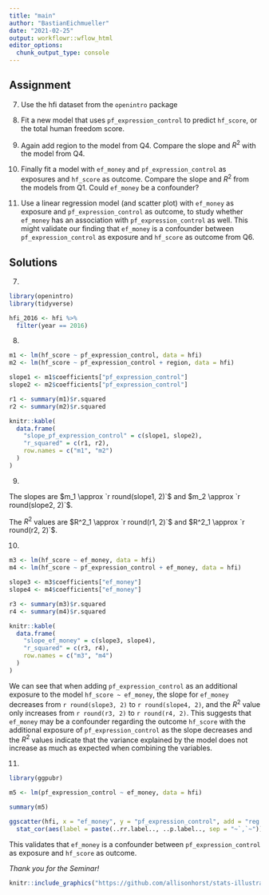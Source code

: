 ```yaml
---
title: "main"
author: "BastianEichmueller"
date: "2021-02-25"
output: workflowr::wflow_html
editor_options:
  chunk_output_type: console
---
```


## Assignment
7. Use the hfi dataset from the `openintro` package
8. Fit a new model that uses  `pf_expression_control` to predict `hf_score`, or the total human freedom score.
9. Again add region to the model from Q4. Compare the slope and $R^2$ with the model from Q4.

10. Finally fit a model with `ef_money` and `pf_expression_control` as exposures and `hf_score` as outcome.  Compare the slope and $R^2$ from the models from Q1. Could `ef_money` be a confounder? 

11. Use a linear regression model (and scatter plot) with  `ef_money` as exposure and `pf_expression_control` as outcome, to study whether `ef_money` has an association with `pf_expression_control` as well. This might validate our finding that `ef_money` is a confounder between  `pf_expression_control` as exposure and 
`hf_score` as outcome from Q6.

## Solutions
7.
```r
library(openintro)
library(tidyverse)

hfi_2016 <- hfi %>%
  filter(year == 2016)
```

8.
```r
m1 <- lm(hf_score ~ pf_expression_control, data = hfi)
m2 <- lm(hf_score ~ pf_expression_control + region, data = hfi)

slope1 <- m1$coefficients["pf_expression_control"]
slope2 <- m2$coefficients["pf_expression_control"]

r1 <- summary(m1)$r.squared
r2 <- summary(m2)$r.squared

knitr::kable(
  data.frame(
    "slope_pf_expression_control" = c(slope1, slope2),
    "r_squared" = c(r1, r2),
    row.names = c("m1", "m2")
  )
)
```
9.

The slopes are $m_1 \approx `r round(slope1, 2)`$ and $m_2 \approx `r round(slope2, 2)`$.

The $R^2$ values are $R^2_1 \approx `r round(r1, 2)`$ and $R^2_1 \approx `r round(r2, 2)`$.

10.

```r
m3 <- lm(hf_score ~ ef_money, data = hfi)
m4 <- lm(hf_score ~ pf_expression_control + ef_money, data = hfi)

slope3 <- m3$coefficients["ef_money"]
slope4 <- m4$coefficients["ef_money"]

r3 <- summary(m3)$r.squared
r4 <- summary(m4)$r.squared

knitr::kable(
  data.frame(
    "slope_ef_money" = c(slope3, slope4),
    "r_squared" = c(r3, r4),
    row.names = c("m3", "m4")
  )
)
```

We can see that when adding `pf_expression_control` as an additional exposure to the model `hf_score ~ ef_money`, the slope for `ef_money` decreases from `r round(slope3, 2)` to `r round(slope4, 2)`, and the $R^2$ value only increases from `r round(r3, 2)` to `r round(r4, 2)`. This suggests that `ef_money` may be a confounder regarding the outcome `hf_score` with the additional exposure of `pf_expression_control` as the slope decreases and the $R^2$ values indicate that the variance explained by the model does not increase as much as expected when combining the variables.

11.
```r
library(ggpubr)

m5 <- lm(pf_expression_control ~ ef_money, data = hfi)

summary(m5)

ggscatter(hfi, x = "ef_money", y = "pf_expression_control", add = "reg.line") +
  stat_cor(aes(label = paste(..rr.label.., ..p.label.., sep = "~`,`~")))
```

This validates that `ef_money` is a confounder between `pf_expression_control` as exposure and 
`hf_score` as outcome.



*Thank you for the Seminar!*

```r
knitr::include_graphics("https://github.com/allisonhorst/stats-illustrations/blob/master/rstats-artwork/code_hero.jpg?raw=true", dpi = 100)
```

